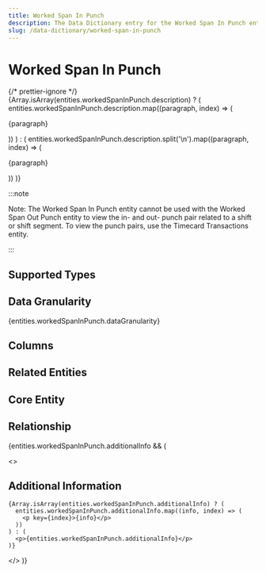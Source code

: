 ```yaml
---
title: Worked Span In Punch
description: The Data Dictionary entry for the Worked Span In Punch entity
slug: /data-dictionary/worked-span-in-punch
---
```



# Worked Span In Punch

{/* prettier-ignore */}
{Array.isArray(entities.workedSpanInPunch.description) ? (
  entities.workedSpanInPunch.description.map((paragraph, index) => (
    <p key={index}>{paragraph}</p>
))
) : (
entities.workedSpanInPunch.description.split('\n').map((paragraph, index) => (

<p key={index}>{paragraph}</p>
)) )}

:::note

Note: The Worked Span In Punch entity cannot be used with the Worked Span Out Punch entity to view the in- and out- punch pair related to a shift or shift segment. To view the punch pairs, use the Timecard Transactions entity.

:::

## Supported Types

<SupportedTypesTable supportedTypes={entities.workedSpanInPunch.supportedTypes} />

## Data Granularity

{entities.workedSpanInPunch.dataGranularity}

## Columns

<ColumnsTable columns={entities.workedSpanInPunch.columns} />

## Related Entities

<RelatedEntitiesList relatedEntities={entities.workedSpanInPunch.relatedEntities} />

## Core Entity

<CoreEntityTable coreEntities={entities.workedSpanInPunch.coreEntity} />

## Relationship

<RelationshipTable
  relationship={entities.workedSpanInPunch.relationship}
  simple={true}
/>

{entities.workedSpanInPunch.additionalInfo && (

  <>
    <h2>Additional Information</h2>

    {Array.isArray(entities.workedSpanInPunch.additionalInfo) ? (
      entities.workedSpanInPunch.additionalInfo.map((info, index) => (
        <p key={index}>{info}</p>
      ))
    ) : (
      <p>{entities.workedSpanInPunch.additionalInfo}</p>
    )}

  </>
)}

